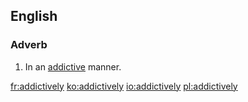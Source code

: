 ==English==

===Adverb===
{{en-adv}}

# In an [[addictive]] manner.

[[fr:addictively]]
[[ko:addictively]]
[[io:addictively]]
[[pl:addictively]]